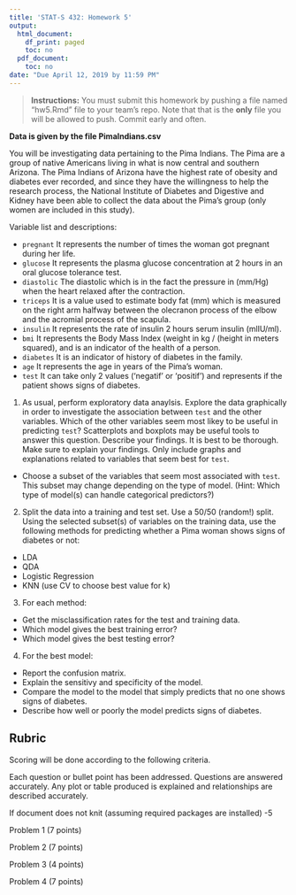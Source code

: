 ```yaml
---
title: 'STAT-S 432: Homework 5'
output:
  html_document:
    df_print: paged
    toc: no
  pdf_document:
    toc: no
date: "Due April 12, 2019 by 11:59 PM"
---
```


>  __Instructions:__ You must submit this homework by pushing a file named "hw5.Rmd" file to your team's repo. Note that that is the __only__ file you will be allowed to push. Commit early and often.

__Data is given by the file PimaIndians.csv__

You will be investigating data pertaining to the Pima Indians. The Pima are a group of native Americans living in what is now central and southern Arizona. The Pima Indians of Arizona have the highest rate of obesity and diabetes ever recorded, and since they have the willingness to help the research process, the National Institute of Diabetes and Digestive and Kidney have been able to collect the data about the Pima’s group (only women are included in this study).

Variable list and descriptions:

  * `pregnant` It represents the number of times the woman got pregnant during her life.
  * `glucose` It represents the plasma glucose concentration at 2 hours in an oral glucose tolerance test.
  * `diastolic` The diastolic which is in the fact the pressure in (mm/Hg) when the heart relaxed after the contraction.
  * `triceps` It is a value used to estimate body fat (mm) which is measured on the right arm halfway between the olecranon process of the elbow and the acromial process of the scapula.
  * `insulin` It represents the rate of insulin 2 hours serum insulin (mlIU/ml).
  * `bmi` It represents the Body Mass Index (weight in kg / (height in meters squared), and is an indicator of the health of a person.
  * `diabetes` It is an indicator of history of diabetes in the family.
  * `age` It represents the age in years of the Pima’s woman.
  * `test` It can take only 2 values (‘negatif’ or ‘positif’) and represents if the patient shows signs of diabetes.

1. As usual, perform exploratory data anaylsis. Explore the data graphically in order to investigate the association between `test` and the other variables. Which of the other variables seem most likey to be useful in predicting `test`? Scatterplots and boxplots may be useful tools to answer this question. Describe your findings. It is best to be thorough. Make sure to explain your findings. Only include graphs and explanations related to variables that seem best for `test`. 
 
  * Choose a subset of the variables that seem most associated with `test`. This subset may change depending on the type of model. (Hint: Which type of model(s) can handle categorical predictors?)

2. Split the data into a training and test set. Use a 50/50 (random!) split. Using the selected subset(s) of variables on the training data, use the following methods for predicting whether a Pima woman shows signs of diabetes or not:
  * LDA
  * QDA
  * Logistic Regression
  * KNN (use CV to choose best value for k)


3. For each method:
  * Get the misclassification rates for the test and training data.
  * Which model gives the best training error?
  * Which model gives the best testing error?
  
4. For the best model:
  * Report the confusion matrix. 
  * Explain the sensitivy and specificity of the model. 
  * Compare the model to the model that simply predicts that no one shows signs of diabetes. 
  * Describe how well or poorly the model predicts signs of diabetes. 

## Rubric
Scoring will be done according to the following criteria.

Each question or bullet point has been addressed. Questions are answered accurately. Any plot or table produced is explained and relationships are described accurately. 

If document does not knit (assuming required packages are installed) -5

Problem 1 (7 points)

Problem 2 (7 points)

Problem 3 (4 points)

Problem 4 (7 points)